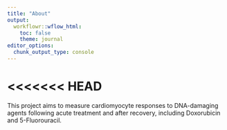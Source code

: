```yaml
---
title: "About"
output:
  workflowr::wflow_html:
    toc: false
    theme: journal
editor_options:
  chunk_output_type: console
---
```


<<<<<<< HEAD
=======

This project aims to measure cardiomyocyte responses to DNA-damaging agents following acute treatment and after recovery, including Doxorubicin and 5-Fluorouracil. 
